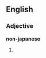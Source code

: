 ==English==

===Adjective===
'''non-japanese'''

# {{misspelling of|non-Japanese}}

{{count page|[[Wiktionary:Page count]]}}